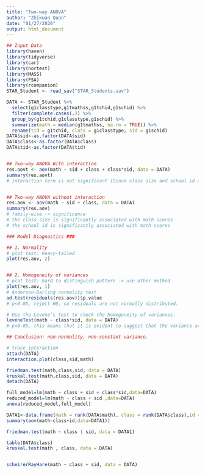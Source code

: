 ```yaml
---
title: "Two-way ANOVA"
author: "Zhikuan Quan"
date: "01/27/2020"
output: html_document
---
```


```r
## Input Data
library(haven)
library(tidyverse)
library(car)
library(nortest)
library(MASS)
library(FSA)
library(rcompanion)
STAR_Student <- read_sav("STAR_Students.sav")

DATA <- STAR_Student %>%
  select(g1classtype,g1tmathss,g1tchid,g1schid) %>%
  filter(complete.cases(.)) %>%
  group_by(g1tchid,g1classtype,g1schid) %>%
  summarize(math = median(g1tmathss, na.rm = TRUE)) %>%
  rename(tid = g1tchid, class = g1classtype, sid = g1schid)
DATA$sid<-as.factor(DATA$sid)
DATA$class<-as.factor(DATA$class)
DATA$tid<-as.factor(DATA$tid)



```



```r
## Two-way ANOVA With interaction
res.aovt <- aov(math ~ sid + class + class*sid, data = DATA)
summary(res.aovt) 
# interaction term is not significant (Since class size and school id are independent)


## Two-way ANOVA without interaction
res.aov <- aov(math ~ sid + class, data = DATA)
summary(res.aov) 
# family-wise -> significance
# the class size is significantly associated with math scores
# the school id is significantly associated with math scores
```


```r
### Model Diagnostics ###

## 1. Normality
# plot test: heavy-tailed
plot(res.aov, 2)


## 2. Homogeneity of variances
# plot test: hard to distinguish pattern -> use other method
plot(res.aov, 1)
# Anderson-Darling normality test
ad.test(residuals(res.aov))$p.value
# p<0.05, reject H0, so residuals are not normally distributed.

# Use the Levene’s test to check the homogeneity of variances. 
leveneTest(math ~ class*sid, data = DATA)
# p<0.05, this means that it is evident to suggest that the variance across groups is statistically significantly different.

## Conclusion: non-normality, non-constant variance.
```

```r
# trace interaction
attach(DATA)
interaction.plot(class,sid,math)

friedman.test(math,class,sid, data = DATA)
kruskal.test(math,class,sid, data = DATA)
detach(DATA)
```

```r
full_model=lm(math ~ class + sid + class*sid,data=DATA)
reduced_model=lm(math ~ class + sid ,data=DATA)
anova(reduced_model,full_model)

```

```r

DATA1<-data.frame(math = rank(DATA$math), class = rank(DATA$class),id =rank(DATA$sid))
summary(aov(math~class+id,data=DATA1))

friedman.test(math ~ class | sid, data = DATA1)

table(DATA$class)
kruskal.test(math , class, data = DATA)


scheirerRayHare(math ~ class + sid, data = DATA)
```
